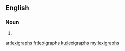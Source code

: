 ==English==

===Noun===
{{head|en|plural}}

# {{plural of|lexigraph|lang=en|nocat=1}}

[[ar:lexigraphs]]
[[fr:lexigraphs]]
[[ku:lexigraphs]]
[[my:lexigraphs]]